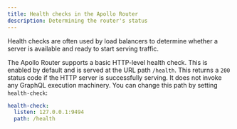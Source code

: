 ```yaml
---
title: Health checks in the Apollo Router
description: Determining the router's status
---
```


Health checks are often used by load balancers to determine whether a server is available and ready to start serving traffic.

The Apollo Router supports a basic HTTP-level health check. This is enabled by default and is served at the URL path `/health`. This returns a `200` status code if the HTTP server is successfully serving. It does not invoke any GraphQL execution machinery.
You can change this path by setting `health-check`:
```yaml title="router.yaml"
health-check:
  listen: 127.0.0.1:9494
  path: /health
```
